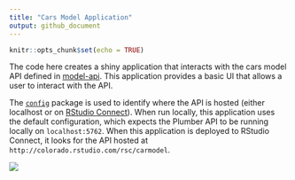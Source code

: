 ```yaml
---
title: "Cars Model Application"
output: github_document
---
```


```r
knitr::opts_chunk$set(echo = TRUE)
```

The code here creates a shiny application that interacts with the cars model API defined in [model-api](../model-api). This application provides a basic UI that allows a user to interact with the API.

The [`config`](https://github.com/rstudio/config) package is used to identify where the API is hosted (either localhost or on [RStudio Connect](https://www.rstudio.com/products/connect/)). When run locally, this application uses the default configuration, which expects the Plumber API to be running locally on `localhost:5762`. When this application is deployed to RStudio Connect, it looks for the API hosted at `http://colorado.rstudio.com/rsc/carmodel`.

![](images/app-demo.gif)